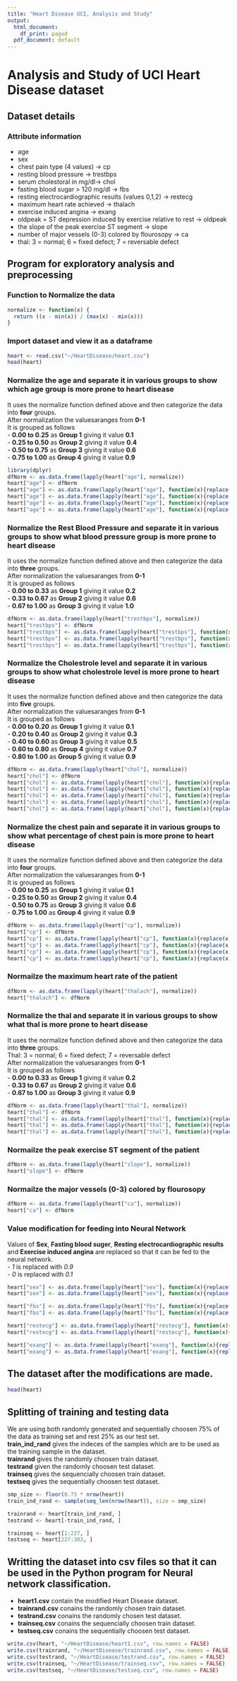 ```yaml
---
title: "Heart Disease UCI, Analysis and Study"
output:
  html_document:
    df_print: paged
  pdf_document: default
---
```


# Analysis and Study of UCI Heart Disease dataset

## Dataset details
### Attribute information
- age  
- sex  
- chest pain type (4 values) -> cp  
- resting blood pressure -> trestbps  
- serum cholestoral in mg/dl-> chol  
- fasting blood sugar > 120 mg/dl -> fbs  
- resting electrocardiographic results (values 0,1,2) -> restecg  
- maximum heart rate achieved -> thalach  
- exercise induced angina -> exang  
- oldpeak = ST depression induced by exercise relative to rest -> oldpeak  
- the slope of the peak exercise ST segment -> slope  
- number of major vessels (0-3) colored by flourosopy -> ca  
- thal: 3 = normal; 6 = fixed defect; 7 = reversable defect  

## Program for exploratory analysis and preprocessing
### Function to Normalize the data
```r
normalize <- function(x) {
  return ((x - min(x)) / (max(x) - min(x)))
}
```

### Import dataset and view it as a dataframe
```r
heart <- read.csv("~/HeartDisease/heart.csv")
head(heart)
```

### Normalize the age and separate it in various groups to show which age group is more prone to heart disease 
It uses the normalize function defined above and then categorize the data into **four** groups.  
After normalization the valuesaranges from **0-1**  
It is grouped as follows  
- **0.00 to 0.25** as **Group 1** giving it value **0.1**  
- **0.25 to 0.50** as **Group 2** giving it value **0.4**  
- **0.50 to 0.75** as **Group 3** giving it value **0.6**  
- **0.75 to 1.00** as **Group 4** giving it value **0.9**  
```r
library(dplyr)
dfNorm <- as.data.frame(lapply(heart["age"], normalize))
heart["age"] <- dfNorm
heart["age"] <- as.data.frame(lapply(heart["age"], function(x){replace(x,between(x, 0.0, 0.25), 0.1)}))
heart["age"] <- as.data.frame(lapply(heart["age"], function(x){replace(x,between(x, 0.25, 0.6), 0.4)}))
heart["age"] <- as.data.frame(lapply(heart["age"], function(x){replace(x,between(x, 0.5, 0.75), 0.6)}))
heart["age"] <- as.data.frame(lapply(heart["age"], function(x){replace(x,between(x, 0.75, 1), 0.9)}))
```

### Normalize the Rest Blood Pressure and separate it in various groups to show what blood pressure group is more prone to heart disease 
It uses the normalize function defined above and then categorize the data into **three** groups.  
After normalization the valuesaranges from **0-1**  
It is grouped as follows  
- **0.00 to 0.33** as **Group 1** giving it value **0.2**  
- **0.33 to 0.67** as **Group 2** giving it value **0.6**  
- **0.67 to 1.00** as **Group 3** giving it value **1.0**  
```r
dfNorm <- as.data.frame(lapply(heart["trestbps"], normalize))
heart["trestbps"] <- dfNorm
heart["trestbps"] <- as.data.frame(lapply(heart["trestbps"], function(x){replace(x, between(x, 0.0, 0.33), 0.2)}))
heart["trestbps"] <- as.data.frame(lapply(heart["trestbps"], function(x){replace(x, between(x, 0.33, 0.67), 0.6)}))
heart["trestbps"] <- as.data.frame(lapply(heart["trestbps"], function(x){replace(x, between(x, 0.67, 1), 1)}))
```

### Normalize the Cholestrole level and separate it in various groups to show what cholestrole level is more prone to heart disease 
It uses the normalize function defined above and then categorize the data into **five** groups.  
After normalization the valuesaranges from **0-1**  
It is grouped as follows  
- **0.00 to 0.20** as **Group 1** giving it value **0.1**  
- **0.20 to 0.40** as **Group 2** giving it value **0.3**  
- **0.40 to 0.60** as **Group 3** giving it value **0.5**  
- **0.60 to 0.80** as **Group 4** giving it value **0.7**  
- **0.80 to 1.00** as **Group 5** giving it value **0.9**  
```r
dfNorm <- as.data.frame(lapply(heart["chol"], normalize))
heart["chol"] <- dfNorm
heart["chol"] <- as.data.frame(lapply(heart["chol"], function(x){replace(x, between(x, 0.0, 0.2), 0.1)}))
heart["chol"] <- as.data.frame(lapply(heart["chol"], function(x){replace(x, between(x, 0.2, 0.4), 0.3)}))
heart["chol"] <- as.data.frame(lapply(heart["chol"], function(x){replace(x, between(x, 0.4, 0.6), 0.5)}))
heart["chol"] <- as.data.frame(lapply(heart["chol"], function(x){replace(x, between(x, 0.6, 0.8), 0.7)}))
heart["chol"] <- as.data.frame(lapply(heart["chol"], function(x){replace(x, between(x, 0.8, 1), 0.9)}))
```

### Normalize the chest pain and separate it in various groups to show what percentage of chest pain is more prone to heart disease 
It uses the normalize function defined above and then categorize the data into **four** groups.  
After normalization the valuesaranges from **0-1**  
It is grouped as follows  
- **0.00 to 0.25** as **Group 1** giving it value **0.1**  
- **0.25 to 0.50** as **Group 2** giving it value **0.4**  
- **0.50 to 0.75** as **Group 3** giving it value **0.6**  
- **0.75 to 1.00** as **Group 4** giving it value **0.9**  
```r
dfNorm <- as.data.frame(lapply(heart["cp"], normalize))
heart["cp"] <- dfNorm
heart["cp"] <- as.data.frame(lapply(heart["cp"], function(x){replace(x, between(x, 0.0, 0.25), 0.1)}))
heart["cp"] <- as.data.frame(lapply(heart["cp"], function(x){replace(x, between(x, 0.25, 0.5), 0.4)}))
heart["cp"] <- as.data.frame(lapply(heart["cp"], function(x){replace(x, between(x, 0.5, 0.75), 0.6)}))
heart["cp"] <- as.data.frame(lapply(heart["cp"], function(x){replace(x, between(x, 0.75, 1), 0.9)}))
```

### Normailze the maximum heart rate of the patient
```r
dfNorm <- as.data.frame(lapply(heart["thalach"], normalize))
heart["thalach"] <- dfNorm
```

### Normalize the thal and separate it in various groups to show what thal is more prone to heart disease 
It uses the normalize function defined above and then categorize the data into **three** groups.  
Thal: 3 = normal; 6 = fixed defect; 7 = reversable defect  
After normalization the valuesaranges from **0-1**  
It is grouped as follows  
- **0.00 to 0.33** as **Group 1** giving it value **0.2**  
- **0.33 to 0.67** as **Group 2** giving it value **0.6**  
- **0.67 to 1.00** as **Group 3** giving it value **0.9**  
```r
dfNorm <- as.data.frame(lapply(heart["thal"], normalize))
heart["thal"] <- dfNorm
heart["thal"] <- as.data.frame(lapply(heart["thal"], function(x){replace(x, between(x, 0.0, 0.33), 0.2)}))
heart["thal"] <- as.data.frame(lapply(heart["thal"], function(x){replace(x, between(x, 0.33, 0.67), 0.6)}))
heart["thal"] <- as.data.frame(lapply(heart["thal"], function(x){replace(x, between(x, 0.67, 1), 0.9)}))
```

### Normailze the peak exercise ST segment of the patient
```r
dfNorm <- as.data.frame(lapply(heart["slope"], normalize))
heart["slope"] <- dfNorm
```

### Normailze the major vessels (0-3) colored by flourosopy
```r
dfNorm <- as.data.frame(lapply(heart["ca"], normalize))
heart["ca"] <- dfNorm
```

### Value modification for feeding into Neural Network
Values of **Sex**, **Fasting blood suger**, **Resting electrocardiographic results** and **Exercise induced angina** are replaced so that it can be fed to the neural network.  
- *1* is replaced with *0.9*  
- *0* is replaced with *0.1*  
```r
heart["sex"] <- as.data.frame(lapply(heart["sex"], function(x){replace(x, x == 0, 0.1)}))
heart["sex"] <- as.data.frame(lapply(heart["sex"], function(x){replace(x, x == 1, 0.9)}))

heart["fbs"] <- as.data.frame(lapply(heart["fbs"], function(x){replace(x, x == 0, 0.1)}))
heart["fbs"] <- as.data.frame(lapply(heart["fbs"], function(x){replace(x, x == 1, 0.9)}))

heart["restecg"] <- as.data.frame(lapply(heart["restecg"], function(x){replace(x, x == 0, 0.1)}))
heart["restecg"] <- as.data.frame(lapply(heart["restecg"], function(x){replace(x, x == 1, 0.9)}))

heart["exang"] <- as.data.frame(lapply(heart["exang"], function(x){replace(x, x == 0, 0.1)}))
heart["exang"] <- as.data.frame(lapply(heart["exang"], function(x){replace(x, x == 1, 0.9)}))
```

## The dataset after the modifications are made.
```r
head(heart)
```

## Splitting of training and testing data
We are using both randomly generated and sequentially choosen 75% of the data as training set and rest 25% as our test set.  
**train_ind_rand** gives the indeces of the samples which are to be used as the training sample in the dataset.  
**trainrand** gives the randomly choosen train dataset.  
**testrand** given the randomly choosen test dataset.  
**trainseq** gives the sequencially choosen train dataset.  
**testseq** gives the sequentially choosen test dataset.  
```r
smp_size <- floor(0.75 * nrow(heart))
train_ind_rand <- sample(seq_len(nrow(heart)), size = smp_size)

trainrand <- heart[train_ind_rand, ]
testrand <- heart[-train_ind_rand, ]

trainseq <- heart[1:227, ]
testseq <- heart[227:303, ]
```

## Writting the dataset into csv files so that it can be used in the Python program for Neural network classification.
- **heart1.csv** contain the modified Heart Disease dataset.  
- **trainrand.csv** conains the randomly chosen train dataset.  
- **testrand.csv** conains the randomly chosen test dataset.  
- **trainseq.csv** conains the sequencially choosen train dataset.  
- **testseq.csv** conains the sequentially choosen test dataset. 
```r
write.csv(heart, "~/HeartDisease/heart1.csv", row.names = FALSE)
write.csv(trainrand, "~/HeartDisease/trainrand.csv", row.names = FALSE)
write.csv(testrand, "~/HeartDisease/testrand.csv", row.names = FALSE)
write.csv(trainseq, "~/HeartDisease/trainseq.csv", row.names = FALSE)
write.csv(testseq, "~/HeartDisease/testseq.csv", row.names = FALSE)
```









